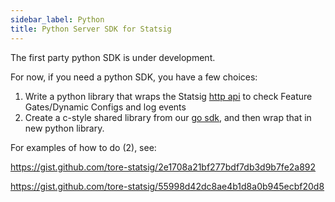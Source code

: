 ```yaml
---
sidebar_label: Python
title: Python Server SDK for Statsig
---
```


The first party python SDK is under development.

For now, if you need a python SDK, you have a few choices:

1. Write a python library that wraps the Statsig [http api](https://docs.statsig.com/http-api) to check Feature Gates/Dynamic Configs and log events
2. Create a c-style shared library from our [go sdk](https://docs.statsig.com/server/golangSDK), and then wrap that in new python library.

For examples of how to do (2), see:

https://gist.github.com/tore-statsig/2e1708a21bf277bdf7db3d9b7fe2a892

https://gist.github.com/tore-statsig/55998d42dc8ae4b1d8a0b945ecbf20d8

